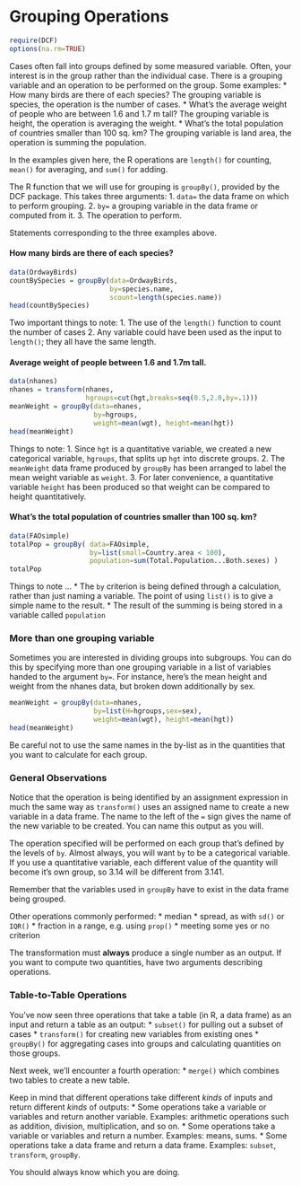 Grouping Operations
============

```r
require(DCF)
options(na.rm=TRUE)
```

Cases often fall into groups defined by some measured variable.  Often, your interest is in the group rather than the individual case.  There is a grouping variable and an operation to be performed on the group.  Some examples:
* How many birds are there of each species?  The grouping variable is species, the operation is the number of cases.
* What's the average weight of people who are between 1.6 and 1.7 m tall?  The grouping variable is height, the operation is averaging the weight.
* What's the total population of countries smaller than 100 sq. km?  The grouping variable is land area, the operation is summing the population.

In the examples given here, the R operations are `length()` for counting, `mean()` for averaging, and `sum()` for adding.

The R function that we will use for grouping is `groupBy()`, provided by the DCF package.  This takes three arguments:
1. `data=` the data frame on which to perform grouping.
2. `by=` a grouping variable in the data frame or computed from it.
3. The operation to perform.

Statements corresponding to the three examples above.

#### How many birds are there of each species?

```r
data(OrdwayBirds)
countBySpecies = groupBy(data=OrdwayBirds, 
                         by=species.name, 
                         scount=length(species.name))
head(countBySpecies)
```
Two important things to note:
1. The use of the `length()` function to count the number of cases
2. Any variable could have been used as the input to `length()`; they all have the same length.

#### Average weight of people between 1.6 and 1.7m tall.

```r
data(nhanes)
nhanes = transform(nhanes, 
                   hgroups=cut(hgt,breaks=seq(0.5,2.0,by=.1)))
meanWeight = groupBy(data=nhanes, 
                     by=hgroups, 
                     weight=mean(wgt), height=mean(hgt))
head(meanWeight)
```

Things to note:
1. Since `hgt` is a quantitative variable, we created a new categorical  variable, `hgroups`, that splits up `hgt` into discrete groups.
2. The `meanWeight` data frame produced by `groupBy` has been arranged to label the mean weight variable as `weight`.
3. For later convenience, a quantitative variable `height` has been produced so that weight can be compared to height quantitatively.


#### What's the total population of countries smaller than 100 sq. km?

```r
data(FAOsimple)
totalPop = groupBy( data=FAOsimple,
                    by=list(small=Country.area < 100),
                    population=sum(Total.Population...Both.sexes) )
totalPop
```

Things to note ...
* The `by` criterion is being defined through a calculation, rather than just naming a variable. The point of using `list()` is to give a simple name to the result.
* The result of the summing is being stored in a variable called `population` 

### More than one grouping variable

Sometimes you are interested in dividing groups into subgroups.  You can do this by specifying more than one grouping variable in a list of variables handed to the argument `by=`.  For instance, here's the mean height and weight from the nhanes data, but broken down additionally by sex.

```r
meanWeight = groupBy(data=nhanes, 
                     by=list(H=hgroups,sex=sex),  
                     weight=mean(wgt), height=mean(hgt))
head(meanWeight)
```
Be careful not to use the same names in the by-list as in the quantities that you want to calculate for each group.

### General Observations

Notice that the operation is being identified by an assignment expression in much the same way as `transform()` uses an assigned name to create a new variable in a data frame.  The name to the left of the `=` sign gives the name of the new variable to be created.  You can name this output as you will. 

The operation specified will be performed on each group that's defined by the levels of `by`. Almost always, you will want `by` to be a categorical variable.  If you use a quantitative variable, each different value of the quantity will become it's own group, so 3.14 will be different from 3.141.  

Remember that the variables used in `groupBy` have to exist in the data frame being grouped.  

Other operations commonly performed:
* median
* spread, as with `sd()` or `IQR()`
* fraction in a range, e.g. using `prop()`
* meeting some yes or no criterion

The transformation must **always** produce a single number as an output.  If you want to compute two quantities, have two arguments describing operations.

### Table-to-Table Operations

You've now seen three operations that take a table (in R, a data frame) as an input and return a table as an output:
* `subset()` for pulling out a subset of cases
* `transform()` for creating new variables from existing ones
* `groupBy()` for aggregating cases into groups and calculating quantities on those groups.

Next week, we'll encounter a fourth operation:
* `merge()` which combines two tables to create a new table.

Keep in mind that different operations take different *kinds* of inputs and return different *kinds* of outputs:
* Some operations take a variable or variables and return another variable.  Examples: arithmetic operations such as addition, division, multiplication, and so on.
* Some operations take a variable or variables and return a number. Examples: means, sums.
* Some operations take a data frame and return a data frame. Examples: `subset`, `transform`, `groupBy`.

You should always know which you are doing.

